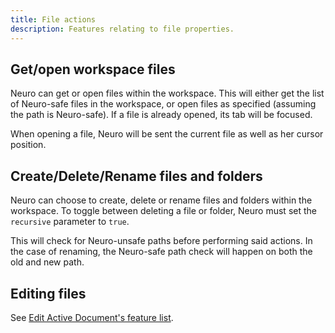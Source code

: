 ```yaml
---
title: File actions
description: Features relating to file properties.
---
```


## Get/open workspace files

Neuro can get or open files within the workspace. This will either get the list of Neuro-safe files in the workspace, or open files as specified (assuming the path is Neuro-safe).
If a file is already opened, its tab will be focused.

When opening a file, Neuro will be sent the current file as well as her cursor position.

## Create/Delete/Rename files and folders

Neuro can choose to create, delete or rename files and folders within the workspace.
To toggle between deleting a file or folder, Neuro must set the `recursive` parameter to `true`.

This will check for Neuro-unsafe paths before performing said actions.
In the case of renaming, the Neuro-safe path check will happen on both the old and new path.

## Editing files

See [Edit Active Document's feature list](/neuropilot/reference/features/edit-active-document).
